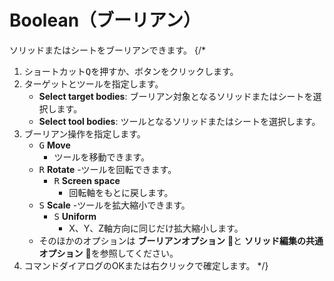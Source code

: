 
# Boolean（ブーリアン）

<Reference shortcut="Q" command="Boolean" button="コマンドバー左" />

ソリッドまたはシートをブーリアンできます。
{/* 
1. ショートカット<kbd>Q</kbd>を押すか、ボタンをクリックします。
2. ターゲットとツールを指定します。
    - **Select target bodies**: ブーリアン対象となるソリッドまたはシートを選択します。
    - **Select tool bodies**: ツールとなるソリッドまたはシートを選択します。
4. ブーリアン操作を指定します。
    - <kbd>G</kbd> **Move**
        - ツールを移動できます。
    - <kbd>R</kbd> **Rotate**
        -ツールを回転できます。
        - <kbd>R</kbd> **Screen space**
            - 回転軸をもとに戻します。
    - <kbd>S</kbd> **Scale**
        -ツールを拡大縮小できます。
        - <kbd>S</kbd> **Uniform**
            - X、Y、Z軸方向に同じだけ拡大縮小します。
    - そのほかのオプションは **ブーリアンオプション** 🚧と **ソリッド編集の共通オプション** 🚧を参照してください。
5. コマンドダイアログのOKまたは右クリックで確定します。
 */}